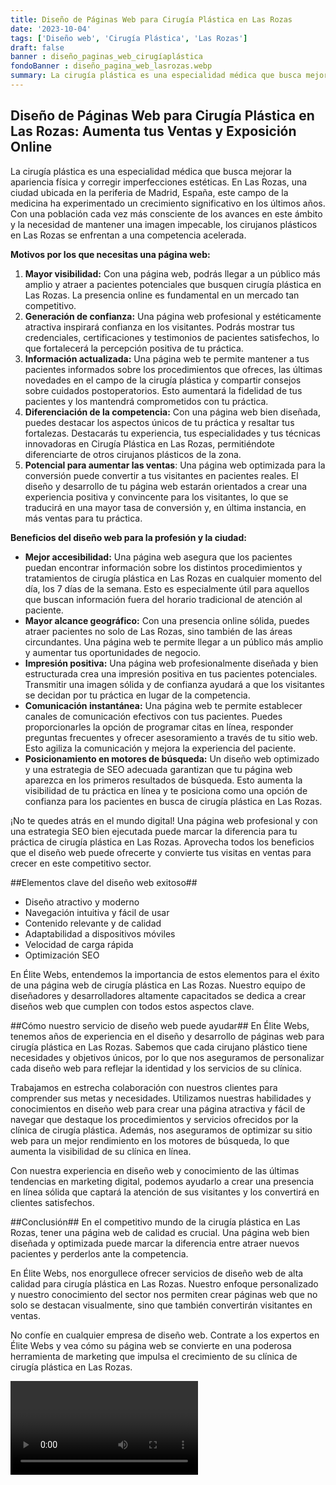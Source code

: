 ```yaml
---
title: Diseño de Páginas Web para Cirugía Plástica en Las Rozas
date: '2023-10-04'
tags: ['Diseño web', 'Cirugía Plástica', 'Las Rozas']
draft: false
banner : diseño_paginas_web_cirugíaplástica
fondoBanner : diseño_pagina_web_lasrozas.webp
summary: La cirugía plástica es una especialidad médica que busca mejorar la apariencia física y corregir imperfecciones estéticas. En Las Rozas, una ciudad ubicada en la periferia de Madrid, España, este campo de la medicina ha experimentado un crecimiento significativo en los últimos años. Con una población cada vez más consciente de los avances en este ámbito y la necesidad de mantener una imagen impecable, los cirujanos plásticos en Las Rozas se enfrentan a una competencia acelerada.
---
```


## **Diseño de Páginas Web para Cirugía Plástica en Las Rozas: Aumenta tus Ventas y Exposición Online**

La cirugía plástica es una especialidad médica que busca mejorar la apariencia física y corregir imperfecciones estéticas. En Las Rozas, una ciudad ubicada en la periferia de Madrid, España, este campo de la medicina ha experimentado un crecimiento significativo en los últimos años. Con una población cada vez más consciente de los avances en este ámbito y la necesidad de mantener una imagen impecable, los cirujanos plásticos en Las Rozas se enfrentan a una competencia acelerada.

**Motivos por los que necesitas una página web:**

1. **Mayor visibilidad:** Con una página web, podrás llegar a un público más amplio y atraer a pacientes potenciales que busquen cirugía plástica en Las Rozas. La presencia online es fundamental en un mercado tan competitivo.
2. **Generación de confianza:** Una página web profesional y estéticamente atractiva inspirará confianza en los visitantes. Podrás mostrar tus credenciales, certificaciones y testimonios de pacientes satisfechos, lo que fortalecerá la percepción positiva de tu práctica.
3. **Información actualizada:** Una página web te permite mantener a tus pacientes informados sobre los procedimientos que ofreces, las últimas novedades en el campo de la cirugía plástica y compartir consejos sobre cuidados postoperatorios. Esto aumentará la fidelidad de tus pacientes y los mantendrá comprometidos con tu práctica.
4. **Diferenciación de la competencia:** Con una página web bien diseñada, puedes destacar los aspectos únicos de tu práctica y resaltar tus fortalezas. Destacarás tu experiencia, tus especialidades y tus técnicas innovadoras en Cirugía Plástica en Las Rozas, permitiéndote diferenciarte de otros cirujanos plásticos de la zona.
5. **Potencial para aumentar las ventas**: Una página web optimizada para la conversión puede convertir a tus visitantes en pacientes reales. El diseño y desarrollo de tu página web estarán orientados a crear una experiencia positiva y convincente para los visitantes, lo que se traducirá en una mayor tasa de conversión y, en última instancia, en más ventas para tu práctica.

**Beneficios del diseño web para la profesión y la ciudad:**

- **Mejor accesibilidad:** Una página web asegura que los pacientes puedan encontrar información sobre los distintos procedimientos y tratamientos de cirugía plástica en Las Rozas en cualquier momento del día, los 7 días de la semana. Esto es especialmente útil para aquellos que buscan información fuera del horario tradicional de atención al paciente.
- **Mayor alcance geográfico:** Con una presencia online sólida, puedes atraer pacientes no solo de Las Rozas, sino también de las áreas circundantes. Una página web te permite llegar a un público más amplio y aumentar tus oportunidades de negocio.
- **Impresión positiva:** Una página web profesionalmente diseñada y bien estructurada crea una impresión positiva en tus pacientes potenciales. Transmitir una imagen sólida y de confianza ayudará a que los visitantes se decidan por tu práctica en lugar de la competencia.
- **Comunicación instantánea:** Una página web te permite establecer canales de comunicación efectivos con tus pacientes. Puedes proporcionarles la opción de programar citas en línea, responder preguntas frecuentes y ofrecer asesoramiento a través de tu sitio web. Esto agiliza la comunicación y mejora la experiencia del paciente.
- **Posicionamiento en motores de búsqueda:** Un diseño web optimizado y una estrategia de SEO adecuada garantizan que tu página web aparezca en los primeros resultados de búsqueda. Esto aumenta la visibilidad de tu práctica en línea y te posiciona como una opción de confianza para los pacientes en busca de cirugía plástica en Las Rozas.

¡No te quedes atrás en el mundo digital! Una página web profesional y con una estrategia SEO bien ejecutada puede marcar la diferencia para tu práctica de cirugía plástica en Las Rozas. Aprovecha todos los beneficios que el diseño web puede ofrecerte y convierte tus visitas en ventas para crecer en este competitivo sector.

<GifSeo />

<Cta />

##Elementos clave del diseño web exitoso##
- Diseño atractivo y moderno
- Navegación intuitiva y fácil de usar
- Contenido relevante y de calidad
- Adaptabilidad a dispositivos móviles
- Velocidad de carga rápida
- Optimización SEO

En Élite Webs, entendemos la importancia de estos elementos para el éxito de una página web de cirugía plástica en Las Rozas. Nuestro equipo de diseñadores y desarrolladores altamente capacitados se dedica a crear diseños web que cumplen con todos estos aspectos clave.

##Cómo nuestro servicio de diseño web puede ayudar##
En Élite Webs, tenemos años de experiencia en el diseño y desarrollo de páginas web para cirugía plástica en Las Rozas. Sabemos que cada cirujano plástico tiene necesidades y objetivos únicos, por lo que nos aseguramos de personalizar cada diseño web para reflejar la identidad y los servicios de su clínica.

Trabajamos en estrecha colaboración con nuestros clientes para comprender sus metas y necesidades. Utilizamos nuestras habilidades y conocimientos en diseño web para crear una página atractiva y fácil de navegar que destaque los procedimientos y servicios ofrecidos por la clínica de cirugía plástica. Además, nos aseguramos de optimizar su sitio web para un mejor rendimiento en los motores de búsqueda, lo que aumenta la visibilidad de su clínica en línea.

Con nuestra experiencia en diseño web y conocimiento de las últimas tendencias en marketing digital, podemos ayudarlo a crear una presencia en línea sólida que captará la atención de sus visitantes y los convertirá en clientes satisfechos.

##Conclusión##
En el competitivo mundo de la cirugía plástica en Las Rozas, tener una página web de calidad es crucial. Una página web bien diseñada y optimizada puede marcar la diferencia entre atraer nuevos pacientes y perderlos ante la competencia.

En Élite Webs, nos enorgullece ofrecer servicios de diseño web de alta calidad para cirugía plástica en Las Rozas. Nuestro enfoque personalizado y nuestro conocimiento del sector nos permiten crear páginas web que no solo se destacan visualmente, sino que también convertirán visitantes en ventas.

No confíe en cualquier empresa de diseño web. Contrate a los expertos en Élite Webs y vea cómo su página web se convierte en una poderosa herramienta de marketing que impulsa el crecimiento de su clínica de cirugía plástica en Las Rozas.

<Video />

<CtaBot job='Cirugía Plástica' city='Las Rozas'/>

<Gmaps query='Las Rozas+españa+maps' />